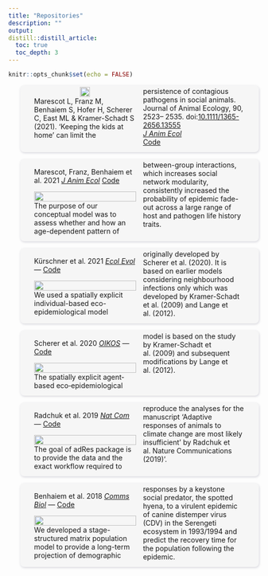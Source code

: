 ```yaml
---
title: "Repositories"
description: ""
output:
distill::distill_article:
  toc: true
  toc_depth: 3
---
```


```r
knitr::opts_chunk$set(echo = FALSE)
```

<style>
.card-wrapper-wide {
  list-style: none;
  
}

.card-wide {
  background-color: #f6f6f6;
  box-shadow: 0.05rem 0.1rem 0.3rem -0.03rem rgba(17, 10, 49, 0.2);
  transition: 0.3s;
  padding: 3px 28px 12px 28px;
  border-radius: 0.5rem;
  margin: auto;
  place-items: center;
  justify-content: center;
  -webkit-columns: 40px 2;
            /* Chrome, Safari, Opera */
            -moz-columns: 60px 2;
            /* Firefox */
            columns: 60px 2;
  }

</style>

<ul class="card-wrapper-wide">
   <li class="card-wide">
<div class="card-content">![](img/Marescot_Franz_Benhaiem_2021.png){width=100%}</div>

<div class="card-content"> Marescot L, Franz M, Benhaiem S, Hofer H, Scherer C, East ML & Kramer-Schadt S (2021). ‘Keeping the kids at home’ can limit the persistence of contagious pathogens in social animals. Journal of Animal Ecology, 90, 2523– 2535. doi:<span>[10.1111/1365-2656.13555](https://doi.org/10.1111/1365-2656.13555)</span></br>
[*J Anim Ecol*](https://doi.org/10.1111/1365-2656.13555)</br>
[Code](https://github.com/EcoDynIZW/Marescot_Franz_Benhaiem_2021_JAnimEcol)</div>


</ul>


<ul class="card-wrapper-wide">
   <li class="card-wide">
<div class="card-content">Marescot, Franz, Benhaiem et al. 2021 [*J Anim Ecol*](https://doi.org/10.1111/1365-2656.13555)   [Code](https://github.com/EcoDynIZW/Marescot_Franz_Benhaiem_2021_JAnimEcol) 


![](img/Marescot_Franz_Benhaiem_2021.png){width=100%}</div>

<div class="card-content">The purpose of our conceptual model was to assess whether and how an age-dependent pattern of between-group interactions, which increases social network modularity, consistently increased the probability of epidemic fade-out across a large range of host and pathogen life history traits.</div>

  
</ul>

<ul class="card-wrapper-wide">
   <li class="card-wide">
<div class="card-content">Kürschner et al. 2021 [*Ecol Evol*](http://doi.org/10.1002/ece3.7478) — [Code](https://github.com/EcoDynIZW/Kuerschner_2021_EcolEvol)


![](img/kuerschner_2021.png){width=100%}</div>

<div class="card-content">We used a spatially explicit individual-based eco-epidemiological model originally developed by Scherer et al. (2020). It is based on earlier models considering neighbourhood infections only which was developed by Kramer-Schadt et al. (2009) and Lange et al. (2012).</div>
  </li>
  
</ul>

<ul class="card-wrapper-wide">
   <li class="card-wide">
<div class="card-content">Scherer et al. 2020 [*OIKOS*](http://doi.org/10.1111/oik.07002) — [Code](https://github.com/EcoDynIZW/Scherer_2020_OIKOS)

![](img/scherer_2020.png){width=100%}</div>

<div class="card-content">The spatially explicit agent‐based eco‐epidemiological model is based on the study by Kramer-Schadt et al. (2009) and subsequent modifications by Lange et al. (2012).</div>
  </li>
  
</ul>

<ul class="card-wrapper-wide">
   <li class="card-wide">
<div class="card-content">Radchuk et al. 2019 [*Nat Com*](http://doi.org/10.1038/s41467-019-10924-4) — [Code](https://github.com/EcoDynIZW/Radchuk_2019_NatCom)

![](img/radchuk_2019.png){width=100%}</div>

<div class="card-content">The goal of adRes package is to provide the data and the exact workflow required to reproduce the analyses for the manuscript 'Adaptive responses of animals to climate change are most likely insufficient' by Radchuk et al. Nature Communications (2019)'.</div>
  </li>
  
</ul>

<ul class="card-wrapper-wide">
   <li class="card-wide">
<div class="card-content">Benhaiem et al. 2018 [*Comms Biol*](http://doi.org/10.1038/s42003-018-0197-1) — [Code](https://github.com/EcoDynIZW/Benhaiem_2018_CommsBio)

![](img/benhaiem_2018.png){width=100%}</div>

<div class="card-content">We developed a stage-structured matrix population model to provide a long-term projection of demographic responses by a keystone social predator, the spotted hyena, to a virulent epidemic of canine distemper virus (CDV) in the Serengeti ecosystem in 1993/1994 and predict the recovery time for the population following the epidemic.</div>
  </li>
  
</ul>


